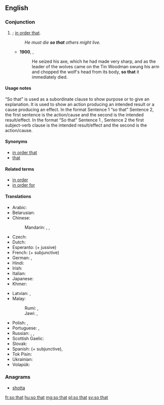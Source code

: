 ==English==

===Conjunction===
{{en-con|head=[[so]] [[that]]}}

# {{non-gloss definition|Indicates purpose}}; [[in order that]].
#: ''He must die '''so that''' others might live.''
#* '''1900''', {{w|L. Frank Baum}}, {{w|The Wonderful Wizard of Oz}}
#*: He seized his axe, which he had made very sharp, and as the leader of the wolves came on the Tin Woodman swung his arm and chopped the wolf's head from its body, '''so that''' it immediately died.

====Usage notes====
“So that” is used as a subordinate clause to show purpose or to give an explanation. It is used to show an action producing an intended result or a cause producing an effect. In the format Sentence 1 “so that” Sentence 2, the first sentence is the action/cause and the second is the intended result/effect. In the format “So that” Sentence 1 , Sentence 2 the first subject-verb clause is the intended result/effect and the second is the action/cause.

====Synonyms====
* [[in order that]]
* [[that#Conjunction|that]] {{qualifier|conjunction}}

====Related terms====
* [[in order]]
* [[in order for]]

====Translations====
{{trans-top|in order to}}
* Arabic: {{t|ar|حتى|tr=ḥáttā}}
* Belarusian: {{t|be|каб|tr=kab|sc=Cyrl}}
* Chinese:
*: Mandarin: {{t+|cmn|以便|tr=yǐbiàn|sc=Hani}}, {{t+|cmn|為了|sc=Hani}}, {{t+|cmn|为了|tr=wèile|sc=Hani}}
* Czech: {{t+|cs|aby}}
* Dutch: {{t+|nl|zodat}}
* Esperanto: {{t|eo|por ke}} (+ jussive)
* French: {{t+|fr|pour que}} (+ subjunctive)
* German: {{t+|de|sodass}}, {{t+|de|damit}}
* Hindi: {{t|hi|ताकि|tr=tāki}}
* Irish: {{t|ga|i riocht is go}}
* Italian: {{t|it|così che}}
* Japanese: {{t+|ja|ため|tr=...tame ni|alt=...ために|sc=Jpan}}
* Khmer: {{t+|km|ដើម្បី|tr=daəmbəy|sc=Khmr}}
{{trans-mid}}
* Latvian: {{t|lv|tāpēc}}, {{t|lv|tāpēc ka}}
* Malay:
*: Rumi: {{t+|ms|agar}}, {{t|ms|supaya}}
*: Jawi: {{t|ms|اݢر|sc=Arab}}, {{t|ms|سوڤايا|sc=Arab}}
* Polish: {{t+|pl|aby}}, {{t+|pl|żeby}}
* Portuguese: {{t|pt|para que|n}}, {{t|pt|de modo que}}
* Russian: {{t+|ru|чтобы|tr=štóby}}, {{t+|ru|чтоб|tr=štob|sc=Cyrl}}, {{t+|ru|дабы|tr=dáby|sc=Cyrl}} {{qualifier|archaic or poetic}}
* Scottish Gaelic: {{t|gd|air chor 's gu}}
* Slovak: {{t|sk|aby}}
* Spanish: {{t|es|para que}} (+ subjunctive), {{t|es|de modo que}}
* Tok Pisin: {{t|tpi|olsem na}}
* Ukrainian: {{t+|uk|щоб|tr=ščob|sc=Cyrl}}
* Volapük: {{t+|vo|dat}}
{{trans-bottom}}

===Anagrams===
* [[shotta#English|shotta]]

[[fr:so that]]
[[hu:so that]]
[[mg:so that]]
[[pl:so that]]
[[sv:so that]]